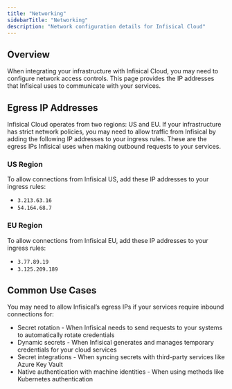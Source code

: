 ```yaml
---
title: "Networking"
sidebarTitle: "Networking"
description: "Network configuration details for Infisical Cloud"
---
```


## Overview

When integrating your infrastructure with Infisical Cloud, you may need to configure network access controls. This page provides the IP addresses that Infisical uses to communicate with your services.

## Egress IP Addresses

Infisical Cloud operates from two regions: US and EU. If your infrastructure has strict network policies, you may need to allow traffic from Infisical by adding the following IP addresses to your ingress rules. These are the egress IPs Infisical uses when making outbound requests to your services.

### US Region

To allow connections from Infisical US, add these IP addresses to your ingress rules:

- `3.213.63.16`
- `54.164.68.7`

### EU Region

To allow connections from Infisical EU, add these IP addresses to your ingress rules:

- `3.77.89.19`
- `3.125.209.189`

## Common Use Cases

You may need to allow Infisical’s egress IPs if your services require inbound connections for:

- Secret rotation - When Infisical needs to send requests to your systems to automatically rotate credentials
- Dynamic secrets - When Infisical generates and manages temporary credentials for your cloud services
- Secret integrations - When syncing secrets with third-party services like Azure Key Vault
- Native authentication with machine identities - When using methods like Kubernetes authentication

